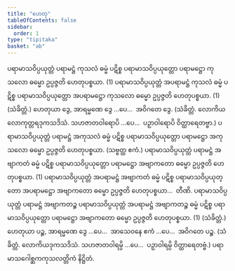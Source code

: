 ```yaml
---
title: "ဟေတု"
tableOfContents: false
sidebar:
  order: 1
type: "tipitaka"
basket: "ab"
---
```



<DynamicBreadcrumb />

<Division number="31">

<Paragraph number="2010">
ပရာမာသဝိပ္ပယုတ္တံ ပရာမဋ္ဌံ ကုသလံ ဓမ္မံ ပဋိစ္စ ပရာမာသဝိပ္ပယုတ္တော ပရာမဋ္ဌော ကုသလော ဓမ္မော ဥပ္ပဇ္ဇတိ ဟေတုပစ္စယာ. (1)
</Paragraph>

<Paragraph number="2011">
ပရာမာသဝိပ္ပယုတ္တံ အပရာမဋ္ဌံ ကုသလံ ဓမ္မံ ပဋိစ္စ ပရာမာသဝိပ္ပယုတ္တော အပရာမဋ္ဌော ကုသလော ဓမ္မော ဥပ္ပဇ္ဇတိ ဟေတုပစ္စယာ. (1) (သံခိတ္တံ.)
</Paragraph>

</Division>
<Division number="32">

<Paragraph number="2012">
ဟေတုယာ ဒွေ, အာရမ္မဏေ ဒွေ …ပေ…  အဝိဂတေ ဒွေ. (သံခိတ္တံ. လောကိယလောကုတ္တရဒုကသဒိသံ. သဟဇာတဝါရောပိ …ပေ…  ပဉှာဝါရောပိ ဝိတ္ထာရေတဗ္ဗာ.)
</Paragraph>

</Division>
<Division number="33">

<Paragraph number="2013">
ပရာမာသဝိပ္ပယုတ္တံ ပရာမဋ္ဌံ အကုသလံ ဓမ္မံ ပဋိစ္စ ပရာမာသဝိပ္ပယုတ္တော ပရာမဋ္ဌော အကုသလော ဓမ္မော ဥပ္ပဇ္ဇတိ ဟေတုပစ္စယာ. (သဗ္ဗတ္ထ ဧကံ.)
</Paragraph>

</Division>
<Division number="34">

<Paragraph number="2014">
ပရာမာသဝိပ္ပယုတ္တံ ပရာမဋ္ဌံ အဗျာကတံ ဓမ္မံ ပဋိစ္စ ပရာမာသဝိပ္ပယုတ္တော ပရာမဋ္ဌော အဗျာကတော ဓမ္မော ဥပ္ပဇ္ဇတိ ဟေတုပစ္စယာ. (1)
</Paragraph>

<Paragraph number="2015">
ပရာမာသဝိပ္ပယုတ္တံ အပရာမဋ္ဌံ အဗျာကတံ ဓမ္မံ ပဋိစ္စ ပရာမာသဝိပ္ပယုတ္တော အပရာမဋ္ဌော အဗျာကတော ဓမ္မော ဥပ္ပဇ္ဇတိ ဟေတုပစ္စယာ…  တီဏိ.
</Paragraph>

<Paragraph number="2016">
ပရာမာသဝိပ္ပယုတ္တံ ပရာမဋ္ဌံ အဗျာကတဉ္စ ပရာမာသဝိပ္ပယုတ္တံ အပရာမဋ္ဌံ အဗျာကတဉ္စ ဓမ္မံ ပဋိစ္စ ပရာမာသဝိပ္ပယုတ္တော ပရာမဋ္ဌော အဗျာကတော ဓမ္မော ဥပ္ပဇ္ဇတိ ဟေတုပစ္စယာ. (1) (သံခိတ္တံ.)
</Paragraph>

</Division>
<Division number="35">

<Paragraph number="2017">
ဟေတုယာ ပဉ္စ, အာရမ္မဏေ ဒွေ …ပေ…  အာသေဝနေ ဧကံ …ပေ…  အဝိဂတေ ပဉ္စ. (သံခိတ္တံ. လောကိယဒုကသဒိသံ. သဟဇာတဝါရမ္ပိ …ပေ…  ပဉှာဝါရမ္ပိ ဝိတ္ထာရေတဗ္ဗံ.)

</Paragraph>
</Division>

<Paragraph number="2018" type="center">
ပရာမာသဂေါစ္ဆကကုသလတ္တိကံ နိဋ္ဌိတံ.
</Paragraph>